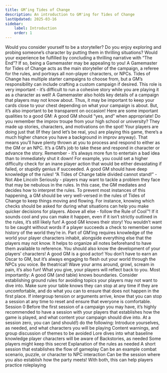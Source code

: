 ```yaml
---
title: GM’ing Tides of Change
description: An introduction to GM'ing for Tides of Change
lastUpdated: 2025-03-16
sidebar:
    label: Introduction
    order: 1
---
```


Would you consider yourself to be a storyteller? Do you enjoy exploring and probing someone’s character by putting them in thrilling situations? Would your experience be fulfilled by concluding a thrilling narrative with “The End”? If so, being a Gamemaster may be appealing to you!
A Gamemaster for Tides of Change acts as the main storyteller of the campaign, a referee for the rules, and portrays all non-player characters, or NPCs. Tides of Change has multiple starter campaigns to choose from, but a GM’s responsibility can include crafting a custom campaign if desired. This role is very important - it’s difficult to run a cohesive story while you are playing it as a character as well! A Gamemaster also holds key details of a campaign that players may not know about. Thus, it may be important to keep your cards close to your chest depending on what your campaign is about. But, it’s also important to be transparent on occasion!
Here are some important qualities to a good GM:
A good GM should “yes, and” when appropriate!
	Do you remember the improv troupe from your high school or university? They made up stories, characters, and motivations on the spot! Your players are doing just that (If they (and let’s be real, you) are playing this game, there’s a much higher chance you have a background in improv anyway). That means you’ll have plenty thrown at you to process and respond to either as the GM or an NPC. It’s a GM’s job to take these and respond in character or advance the story. Remember - it’s always more fun to entertain a bad idea than to immediately shut it down! For example, you could set a higher difficulty check for an inane player action that would be either devastating if failed, or stupidly genius if succeeded. 
A good GM should have deep knowledge of the rules!
	“A Tides of Change table divided cannot stand!” - Not Abe Lincoln
	Seriously - players may want to tackle a problem they face that may be nebulous in the rules. In this case, the GM mediates and decides how to interpret the rules. To prevent most instances of this happening, a GM should be very well-versed in the rules of Tides of Change to keep things moving and flowing. For instance, knowing which checks should be asked for during what situations can help you make quicker decisions for players. Above all else - follow the Rule of Cool™! If it sounds cool and you can make it happen, even if it isn’t strictly outlined in the rules, it’s still likely fun!
A good GM knows their story!
	You wouldn’t want to be caught without words if a player succeeds a check to remember some history of the world they’re in. Part of GM’ing requires knowledge of the world your player characters inhabit, alongside everything else that the players may not know. It helps to organize all notes beforehand to have them available to reference. You should also know the development of your players’ characters! 
A good GM is a good actor!
You don’t have to earn an Oscar to GM, but it’s always engaging to flesh out your world through the NPCs you voice. Be theatrical! Wave your arms around, growl, scream in pain, it’s also fun! What you give, your players will reflect back to you.
Most importantly: A good GM (and table) knows boundaries.
Consider establishing ground rules for avoiding topics your players may not want to dive into. Make sure your table knows they can stop at any time if they are uncomfortable, and do what you can to ensure that does not happen in the first place. If intergroup tension or arguments arrive, know that you can stop a session at any time to reset and ensure that everyone is comfortable.
Session 0
	Before the first session of a campaign you may have, it’s highly recommended to have a session with your players that establishes how the game is played, and what content your campaign should dive into. At a session zero, you can (and should!) do the following:
Introduce yourselves, as needed, and what characters you will be playing
Content warnings, and group discussion of themes to be avoided
Lore dives into what baseline knowledge player characters will be aware of
Backstories, as needed
Some players might keep this secret
Explanation of the rules as needed
A short session that establishes the flow of gameplay
Can be an example combat scenario, puzzle, or character to NPC interaction
Can be the session where you also establish how the party meets!
With both, this can help players practice roleplaying

